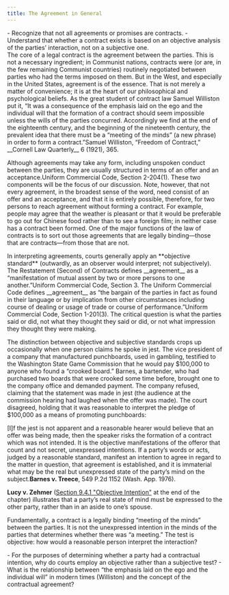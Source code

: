```yaml
---
title: The Agreement in General
---
```

<div className="content-chunk" data-subsection-id = "Learning-Objectives-58t">
<info title="Learning Objectives">- Recognize that not all agreements or promises are contracts. - Understand that whether a contract exists is based on an objective analysis of the parties’ interaction, not on a subjective one.</info>
</div>
<div className="content-chunk" data-subsection-id = "The-Significance-of-Agreement-60t">
The core of a legal contract is the agreement between the parties. This is not a necessary ingredient; in Communist nations, contracts were (or are, in the few remaining Communist countries) routinely negotiated between parties who had the terms imposed on them. But in the West, and especially in the United States, agreement is of the essence. That is not merely a matter of convenience; it is at the heart of our philosophical and psychological beliefs. As the great student of contract law Samuel Williston put it, “It was a consequence of the emphasis laid on the ego and the individual will that the formation of a contract should seem impossible unless the wills of the parties concurred. Accordingly we find at the end of the eighteenth century, and the beginning of the nineteenth century, the prevalent idea that there must be a “meeting of the minds” (a new phrase) in order to form a contract.”Samuel Williston, “Freedom of Contract,” __Cornell Law Quarterly__ 6 (1921), 365.

Although agreements may take any form, including unspoken conduct between the parties, they are usually structured in terms of an offer and an acceptance.Uniform Commercial Code, Section 2-204(1). These two components will be the focus of our discussion. Note, however, that not every agreement, in the broadest sense of the word, need consist of an offer and an acceptance, and that it is entirely possible, therefore, for two persons to reach agreement without forming a contract. For example, people may agree that the weather is pleasant or that it would be preferable to go out for Chinese food rather than to see a foreign film; in neither case has a contract been formed. One of the major functions of the law of contracts is to sort out those agreements that are legally binding—those that are contracts—from those that are not.
</div>
<div className="content-chunk" data-subsection-id = "The-Objective-Test-61t">
In interpreting agreements, courts generally apply an **objective standard** (outwardly, as an observer would interpret; not subjectively). The Restatement (Second) of Contracts defines __agreement__ as a “manifestation of mutual assent by two or more persons to one another.”Uniform Commercial Code, Section 3. The Uniform Commercial Code defines __agreement__ as “the bargain of the parties in fact as found in their language or by implication from other circumstances including course of dealing or usage of trade or course of performance.”Uniform Commercial Code, Section 1-201(3). The critical question is what the parties said or did, not what they thought they said or did, or not what impression they thought they were making.

The distinction between objective and subjective standards crops up occasionally when one person claims he spoke in jest. The vice president of a company that manufactured punchboards, used in gambling, testified to the Washington State Game Commission that he would pay $100,000 to anyone who found a “crooked board.” Barnes, a bartender, who had purchased two boards that were crooked some time before, brought one to the company office and demanded payment. The company refused, claiming that the statement was made in jest (the audience at the commission hearing had laughed when the offer was made). The court disagreed, holding that it was reasonable to interpret the pledge of $100,000 as a means of promoting punchboards:

\[I\]f the jest is not apparent and a reasonable hearer would believe that an offer was being made, then the speaker risks the formation of a contract which was not intended. It is the objective manifestations of the offeror that count and not secret, unexpressed intentions. If a party’s words or acts, judged by a reasonable standard, manifest an intention to agree in regard to the matter in question, that agreement is established, and it is immaterial what may be the real but unexpressed state of the party’s mind on the subject.__Barnes v. Treece__, 549 P.2d 1152 (Wash. App. 1976).

__Lucy v. Zehmer__ ([Section 9.4.1 "Objective Intention"](https://saylordotorg.github.io/text_business-law-and-the-legal-environment-v1.0-a/mayer_1.0-ch09_s04#mayer_1.0-ch09_s04_s01) at the end of the chapter) illustrates that a party’s real state of mind must be expressed to the other party, rather than in an aside to one’s spouse.

<warning title="Key Takeaway">Fundamentally, a contract is a legally binding “meeting of the minds” between the parties. It is not the unexpressed intention in the minds of the parties that determines whether there was “a meeting.” The test is objective: how would a reasonable person interpret the interaction?</warning>

<callout>- For the purposes of determining whether a party had a contractual intention, why do courts employ an objective rather than a subjective test? - What is the relationship between “the emphasis laid on the ego and the individual will” in modern times (Williston) and the concept of the contractual agreement?</callout>
</div>
